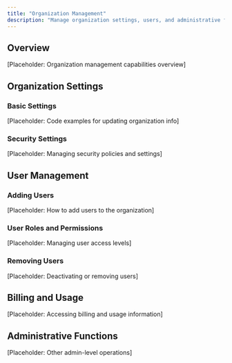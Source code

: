 ```yaml
---
title: "Organization Management"
description: "Manage organization settings, users, and administrative functions using the Flow AI SDK."
---
```


## Overview

[Placeholder: Organization management capabilities overview]

## Organization Settings

### Basic Settings
[Placeholder: Code examples for updating organization info]

### Security Settings
[Placeholder: Managing security policies and settings]

## User Management

### Adding Users
[Placeholder: How to add users to the organization]

### User Roles and Permissions
[Placeholder: Managing user access levels]

### Removing Users
[Placeholder: Deactivating or removing users]

## Billing and Usage

[Placeholder: Accessing billing and usage information]

## Administrative Functions

[Placeholder: Other admin-level operations] 